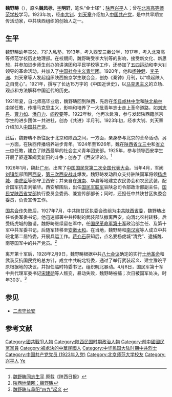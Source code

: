 {{Infobox Officeholder
|name              = 魏野畴
|original_name     = 
|honorific-suffix  = 
|image             = 
|imagesize         = 200
|smallimage        = 
|caption           = 
|office1           = 
|premier1          = 
|term_start1       = 
|term_end1         = 
|predecessor1      = 
|successor1        = 
|office2           = 
|premier2          = 
|deputy2           = 
|term_start2       = 
|term_end2         = 
|predecessor2      =
|successor2        = 
|office3      = 
|term_start3 = 
|term_end3    = 
|premier3     = 
|predecessor3 = 
|successor3   = 
|sex               = 男
|nationality       = {{PRC}}
|Native place      = [[陕西|陕西]][[兴平|兴平]]
|birth_date        = 1898年
|birth_place       = 
|death_date        = 1928年4月9日
|death_place       = 
|spouse            =  
|children          = 
| parents            = 
|party             = {{CPC}}
|relations         = 
|alma_mater        = 
|occupation        = 
|profession        = 
|religion          = 
|signature         =
|website           = 
|footnotes         =
}}
'''魏野畴'''（{{bd|1898年||1928年|4月9日|catIdx=W魏}}），原名'''魏风标'''，[[表字|字]]'''明轩'''，笔名“金士铎”；[[陕西|陕西]][[兴平|兴平]]人；曾在[[北京高等师范学校|北京高等师范学校]]学习。1923年初，经[[李大钊|李大钊]]、[[刘天章|刘天章]]介绍加入[[中国共产党|中国共产党]]，是中共早期宣传活动家，中共陕西组织的创始人之一。

== 生平 ==
魏野畴幼年丧父，7岁入私塾，1913年，考入西安三秦公学，1917年，考入北京高等师范学校历史地理部。在校期间，魏野畴受李大钊等的影响，接受新文化、新思想，并参加进步师生创办的讲演团和平民学校等工作，还参加了[[五四运动|五四运动]]和李大钊领导的革命活动，并加入了[[中国社会主义青年团|中国社会主义青年团]]。1920年，他和[[杨钟健|杨钟健]]、[[李子洲|李子洲]]、刘天章等人发起组织陕西旅京学生联合会，创办《秦钟》月刊，以“唤起陕人之自觉心”。1921年，撰写了长达15万字的《中国近世史》，以[[马克思主义|马克思主义]]的立场、观点和方法解释中国近代的历史。

1921年夏，自北师高毕业后，魏野畴回到陕西，先后在[[华县|华县]][[咸林中学|咸林中学]]和[[陕北|陕北]][[榆林中学|榆林中学]]任教，传播马克思主义，影响和培养了一大批青年志士走上革命道路，如[[刘志丹|刘志丹]]、[[曹力如|曹力如]]、[[潘自力|潘自力]]、[[阎揆要|阎揆要]]等。1922年秋，他再次赴京，参与发起陕西籍旅京学生的进步团体－共进社，创办《共进》半月刊。1923年初，经李大钊、刘天章介绍加入[[中国共产党|中国共产党]]。

此后，魏野畴不断往返于北京和陕西之间，一方面，亲身参与北京的革命活动，另一方面，在陕西传播培养进步青年。1924年至1926年，魏在[[陕西省西安中学|陕西省立三中]]和[[陕西省省立第一中学|省立一中]]任教，建立了陕西最早的社会主义青年团支部。1925年，参与领导西安学生开展了驱逐军阀[[吴新田|吴新田]]的斗争；创办了《西安评论》。<ref>[http://dangshi.people.com.cn/GB/144964/145571/8969702.html 魏野畴同志生平] 原载《陕西日报》</ref>

1926年1月，魏赴[[广州|广州]]，出席了[[中国国民党第二次全国代表大会|中国国民党第二次全国代表大会]]。当年4月，军阀[[刘镇华|刘镇华]]部围困[[西安|西安]]，[[第三次西安战斗|第三次西安战斗]]爆发。魏野畴发动群众支持驻陕国军将领[[杨虎城|杨虎城]]、[[李虎臣|李虎臣]]等部守卫西安；并亲自在[[渭南|渭南]]、华县等地建立农民协会和农民武装，配合国军抗击刘镇华。西安解围后，出任[[西北军|国民军联军]]驻陕总司令部政治部副主任，[[中国国民党|国民党陕西省党部]]执行委员会委员、兼宣传部部长；同时，还担任中共陕甘区执委会委员，负责宣传工作。

[[国共合作|国共合作]]失败后，1927年7月，中共陕甘区执委会改组为[[中共陕西省委|中共陕西省委]]，魏野畴出任省委军委书记。他迅速部署中共控制的武装部队撤离西安，向渭北农村转移。后受杨虎城的邀请，魏野畴继续留在军中，任[[国民革命军第十军|国民革命军第十军]]政治部主任、及第十军中共军委书记，后随军转移至[[安徽|安徽]][[太和|太和]]。在当地，魏野畴和[[南汉宸|南汉宸]]等人成立中共皖北第二届特委，开展兵运工作。[[蒋介石|蒋介石]]获知后，点名要杨虎城“清党”、逮捕魏、南等国军中的共产党员。<ref>[http://www.sxsdq.cn/dqzlk/sxsz/rwzzc/ 陕西地情网：魏野畴]{{dead link|date=2018年5月 |bot=InternetArchiveBot |fix-attempted=yes }}</ref>

离开第十军后，1928年2月9日，魏野畴根据中共[[八七会议|八七会议]]确定的实行[[土地革命|土地革命]]和武装反抗国民党的总方针，成立中共皖北特委，通过了举行武装起义、建立豫皖平原根据地的决议，并担任临时特委书记，组织皖北暴动。4月8日，国民军第十军中共代理军委书记[[宋建勋|宋建勋]]等人叛变，暴动失败，魏野畴被捕；次日被国军处决，时年30岁。<ref>[http://www.yingquan.gov.cn/contents/work_view.php?id=3412 魏野畴与阜阳“四九”起义] {{webarchive|url=https://web.archive.org/web/20130907123959/http://www.yingquan.gov.cn/contents/work_view.php?id=3412 |date=2013-09-07 }}</ref>

== 参见 ==
* [[二虎守长安|二虎守长安]]

==参考文献==
<div class="references-small">	
<references></references>	
</div>


{{DEFAULTSORT:Wei}}
[[Category:國共戰爭人物|Category:國共戰爭人物]]
[[Category:陕西民国时期政治人物|Category:陕西民国时期政治人物]]
[[Category:前中國國民黨黨員|Category:前中國國民黨黨員]]
[[Category:被處決的中華民國人|Category:被處決的中華民國人]]
[[Category:中华民国大陆时期中共烈士|Category:中华民国大陆时期中共烈士]]
[[Category:中国共产党党员_(1923年入党)|Category:中国共产党党员 (1923年入党)]]
[[Category:北京师范大学校友|Category:北京师范大学校友]]
[[Category:兴平人|Category:兴平人]]
[[Category:魏姓|Ye]]